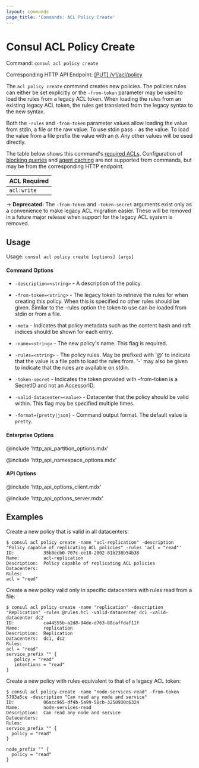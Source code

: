```yaml
---
layout: commands
page_title: 'Commands: ACL Policy Create'
---
```


# Consul ACL Policy Create

Command: `consul acl policy create`

Corresponding HTTP API Endpoint: [\[PUT\] /v1/acl/policy](/api-docs/acl/policies#create-a-policy)

The `acl policy create` command creates new policies. The policies rules can either be set explicitly or the
`-from-token` parameter may be used to load the rules from a legacy ACL token. When loading
the rules from an existing legacy ACL token, the rules get translated from the legacy syntax
to the new syntax.

Both the `-rules` and `-from-token` parameter values allow loading the value
from stdin, a file or the raw value. To use stdin pass `-` as the value.
To load the value from a file prefix the value with an `@`. Any other
values will be used directly.

The table below shows this command's [required ACLs](/api-docs#authentication). Configuration of
[blocking queries](/api-docs/features/blocking) and [agent caching](/api-docs/features/caching)
are not supported from commands, but may be from the corresponding HTTP endpoint.

| ACL Required |
| ------------ |
| `acl:write`  |

-> **Deprecated:** The `-from-token` and `-token-secret` arguments exist only as a convenience
to make legacy ACL migration easier. These will be removed in a future major release when
support for the legacy ACL system is removed.

## Usage

Usage: `consul acl policy create [options] [args]`

#### Command Options

- `-description=<string>` - A description of the policy.

- `-from-token=<string>` - The legacy token to retrieve the rules for when creating this
  policy. When this is specified no other rules should be given.
  Similar to the -rules option the token to use can be loaded from
  stdin or from a file.

- `-meta` - Indicates that policy metadata such as the content hash and raft
  indices should be shown for each entry.

- `-name=<string>` - The new policy's name. This flag is required.

- `-rules=<string>` - The policy rules. May be prefixed with '@' to indicate that the
  value is a file path to load the rules from. '-' may also be given
  to indicate that the rules are available on stdin.

- `-token-secret` - Indicates the token provided with -from-token is a SecretID and not
  an AccessorID.

- `-valid-datacenter=<value>` - Datacenter that the policy should be valid within.
  This flag may be specified multiple times.

- `-format={pretty|json}` - Command output format. The default value is `pretty`.

#### Enterprise Options

@include 'http_api_partition_options.mdx'

@include 'http_api_namespace_options.mdx'

#### API Options

@include 'http_api_options_client.mdx'

@include 'http_api_options_server.mdx'

## Examples

Create a new policy that is valid in all datacenters:

```shell-session
$ consul acl policy create -name "acl-replication" -description "Policy capable of replicating ACL policies" -rules 'acl = "read"'
ID:           35b8ecb0-707c-ee18-2002-81b238b54b38
Name:         acl-replication
Description:  Policy capable of replicating ACL policies
Datacenters:
Rules:
acl = "read"
```

Create a new policy valid only in specific datacenters with rules read from a file:

```shell-session
$ consul acl policy create -name "replication" -description "Replication" -rules @rules.hcl -valid-datacenter dc1 -valid-datacenter dc2
ID:           ca44555b-a2d8-94de-d763-88caffdaf11f
Name:         replication
Description:  Replication
Datacenters:  dc1, dc2
Rules:
acl = "read"
service_prefix "" {
   policy = "read"
   intentions = "read"
}
```

Create a new policy with rules equivalent to that of a legacy ACL token:

```shell-session
$ consul acl policy create -name "node-services-read" -from-token 5793a5ce -description "Can read any node and service"
ID:           06acc965-df4b-5a99-58cb-3250930c6324
Name:         node-services-read
Description:  Can read any node and service
Datacenters:
Rules:
service_prefix "" {
  policy = "read"
}

node_prefix "" {
  policy = "read"
}
```
